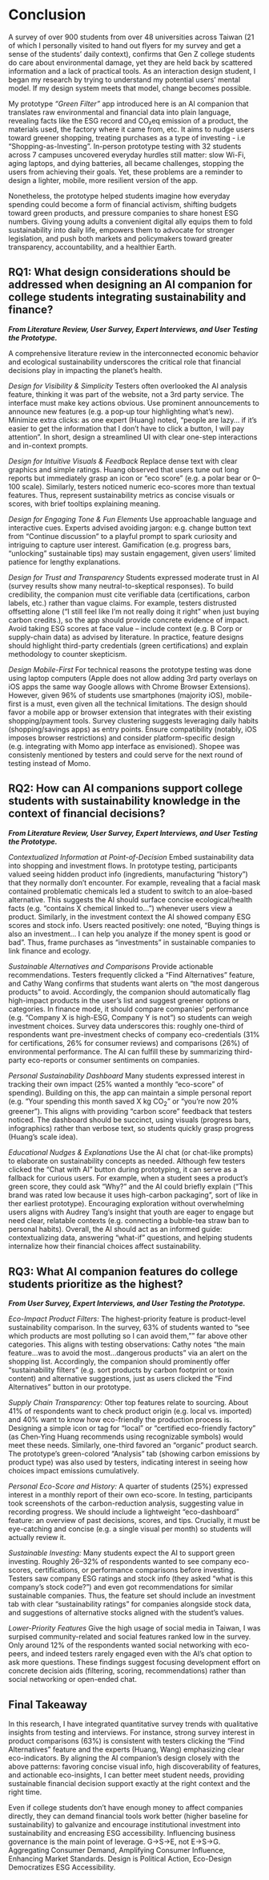 # Conclusion

A survey of over 900 students from over 48 universities across Taiwan (21 of which I personally visited to hand out flyers for my survey and get a sense of the students' daily context), confirms that Gen Z college students do care about environmental damage, yet they are held back by scattered information and a lack of practical tools. As an interaction design student, I began my research by trying to understand my potential users' mental model. If my design system meets that model, change becomes possible.

My prototype *"Green Filter"* app introduced here is an AI companion that translates raw environmental and financial data into plain language, revealing facts like the ESG record and CO₂eq emission of a product, the materials used, the factory where it came from, etc. It aims to nudge users toward greener shopping, treating purchases as a type of investing - i.e "Shopping-as-Investing". In-person prototype testing with 32 students across 7 campuses uncovered everyday hurdles still matter: slow Wi-Fi, aging laptops, and dying batteries, all became challenges, stopping the users from achieving their goals. Yet, these problems are a reminder to design a lighter, mobile, more resilient version of the app.

Nonetheless, the prototype helped students imagine how everyday spending could become a form of financial activism, shifting budgets toward green products, and pressure companies to share honest ESG numbers. Giving young adults a convenient digital ally equips them to fold sustainability into daily life, empowers them to advocate for stronger legislation, and push both markets and policymakers toward greater transparency, accountability, and a healthier Earth.

## RQ1: What design considerations should be addressed when designing an AI companion for college students integrating sustainability and finance?

***From Literature Review, User Survey, Expert Interviews, and User Testing the Prototype.***

A comprehensive literature review in the interconnected economic behavior and ecological sustainability underscores the critical role that financial decisions play in impacting the planet's health.

*Design for Visibility & Simplicity*
Testers often overlooked the AI analysis feature, thinking it was part of the website, not a 3rd party service. The interface must make key actions obvious. Use prominent announcements to announce new features (e.g. a pop‐up tour highlighting what's new). Minimize extra clicks: as one expert (Huang) noted, "people are lazy... if it’s easier to get the information that I don’t have to click a button, I will pay attention". In short, design a streamlined UI with clear one-step interactions and in-context prompts.

*Design for Intuitive Visuals & Feedback*
Replace dense text with clear graphics and simple ratings. Huang observed that users tune out long reports but immediately grasp an icon or "eco score" (e.g. a polar bear or 0–100 scale). Similarly, testers noticed numeric eco-scores  more than textual features. Thus, represent sustainability metrics as concise visuals or scores, with brief tooltips explaining meaning.

*Design for Engaging Tone & Fun Elements*
Use approachable language and interactive cues. Experts advised avoiding jargon: e.g. change button text from “Continue discussion” to a playful prompt to spark curiosity and intriguing to capture user interest. Gamification (e.g. progress bars, “unlocking” sustainable tips) may sustain engagement, given users’ limited patience for lengthy explanations.

*Design for Trust and Transparency*
Students expressed moderate trust in AI (survey results show many neutral-to-skeptical responses). To build credibility, the companion must cite verifiable data (certifications, carbon labels, etc.) rather than vague claims. For example, testers distrusted offsetting alone (“I still feel like I'm not really doing it right” when just buying carbon credits.), so the app should provide concrete evidence of impact. Avoid taking ESG scores at face value – include context (e.g. B Corp or supply-chain data) as advised by literature. In practice, feature designs should highlight third-party credentials (green certifications) and explain methodology to counter skepticism.

*Design Mobile-First*
For technical reasons the prototype testing was done using laptop computers (Apple does not allow adding 3rd party overlays on iOS apps the same way Google allows with Chrome Browser Extensions). However, given 96% of students use smartphones (majority iOS), mobile-first is a must, even given all the technical limitations. The design should favor a mobile app or browser extension that integrates with their existing shopping/payment tools. Survey clustering suggests leveraging daily habits (shopping/savings apps) as entry points. Ensure compatibility (notably, iOS imposes browser restrictions) and consider platform-specific design (e.g. integrating with Momo app interface as envisioned). Shopee was consistenly mentioned by testers and could serve for the next round of testing instead of Momo.

## RQ2: How can AI companions support college students with sustainability knowledge in the context of financial decisions?	

***From Literature Review, User Survey, Expert Interviews, and User Testing the Prototype.***

*Contextualized Information at Point-of-Decision*
Embed sustainability data into shopping and investment flows. In prototype testing, participants valued seeing hidden product info (ingredients, manufacturing “history”) that they normally don’t encounter. For example, revealing that a facial mask contained problematic chemicals led a student to switch to an aloe-based alternative. This suggests the AI should surface concise ecological/health facts (e.g. “contains X chemical linked to...”) whenever users view a product. Similarly, in the investment context the AI showed company ESG scores and stock info. Users reacted positively: one noted, “Buying things is also an investment… I can help you analyze if the money spent is good or bad”. Thus, frame purchases as “investments” in sustainable companies to link finance and ecology.

*Sustainable Alternatives and Comparisons*
Provide actionable recommendations. Testers frequently clicked a “Find Alternatives” feature, and Cathy Wang confirms that students want alerts on “the most dangerous products” to avoid. Accordingly, the companion should automatically flag high-impact products in the user’s list and suggest greener options or categories. In finance mode, it should compare companies’ performance (e.g. “Company X is high-ESG, Company Y is not”) so students can weigh investment choices. Survey data underscores this: roughly one-third of respondents want pre-investment checks of company eco-credentials (31% for certifications, 26% for consumer reviews) and comparisons (26%) of environmental performance. The AI can fulfill these by summarizing third-party eco-reports or consumer sentiments on companies.

*Personal Sustainability Dashboard*
Many students expressed interest in tracking their own impact (25% wanted a monthly “eco-score” of spending). Building on this, the app can maintain a simple personal report (e.g. “Your spending this month saved X kg CO~2~” or “you’re now 20% greener”). This aligns with providing “carbon score” feedback that testers noticed. The dashboard should be succinct, using visuals (progress bars, infographics) rather than verbose text, so students quickly grasp progress (Huang’s scale idea).

*Educational Nudges & Explanations*
Use the AI chat (or chat-like prompts) to elaborate on sustainability concepts as needed. Although few testers clicked the “Chat with AI” button during prototyping, it can serve as a fallback for curious users. For example, when a student sees a product’s green score, they could ask "Why?" and the AI could briefly explain ("This brand was rated low because it uses high-carbon packaging", sort of like in ther earliest prototype). Encouraging exploration without overwhelming users aligns with Audrey Tang’s insight that youth are eager to engage but need clear, relatable contexts (e.g. connecting a bubble-tea straw ban to personal habits). Overall, the AI should act as an informed guide: contextualizing data, answering "what-if" questions, and helping students internalize how their financial choices affect sustainability.

## RQ3: What AI companion features do college students prioritize as the highest?

***From User Survey, Expert Interviews, and User Testing the Prototype.***

*Eco-Impact Product Filters:*
The highest-priority feature is product-level sustainability comparison. In the survey, 63% of students wanted to "see which products are most polluting so I can avoid them,"" far above other categories. This aligns with testing observations: Cathy notes “the main feature…was to avoid the most…dangerous products” via an alert on the shopping list. Accordingly, the companion should prominently offer “sustainability filters” (e.g. sort products by carbon footprint or toxin content) and alternative suggestions, just as users clicked the “Find Alternatives” button in our prototype.

*Supply Chain Transparency:*
Other top features relate to sourcing. About 41% of respondents want to check product origin (e.g. local vs. imported) and 40% want to know how eco-friendly the production process is. Designing a simple icon or tag for “local” or “certified eco-friendly factory” (as Chen‑Ying Huang recommends using recognizable symbols) would meet these needs. Similarly, one-third favored an “organic” product search. The prototype’s green-colored “Analysis” tab (showing carbon emissions by product type) was also used by testers, indicating interest in seeing how choices impact emissions cumulatively.

*Personal Eco-Score and History:*
A quarter of students (25%) expressed interest in a monthly report of their own eco-score. In testing, participants took screenshots of the carbon-reduction analysis, suggesting value in recording progress. We should include a lightweight “eco-dashboard” feature: an overview of past decisions, scores, and tips. Crucially, it must be eye-catching and concise (e.g. a single visual per month) so students will actually review it.

*Sustainable Investing:*
Many students expect the AI to support green investing. Roughly 26–32% of respondents wanted to see company eco-scores, certifications, or performance comparisons before investing. Testers saw company ESG ratings and stock info (they asked “what is this company’s stock code?”) and even got recommendations for similar sustainable companies. Thus, the feature set should include an investment tab with clear “sustainability ratings” for companies alongside stock data, and suggestions of alternative stocks aligned with the student’s values.

*Lower-Priority Features*
Give the high usage of social media in Taiwan, I was surpised community-related and social features ranked low in the survey. Only around 12% of the respondents wanted social networking with eco-peers, and indeed testers rarely engaged even with the AI’s chat option to ask more questions. These findings suggest focusing development effort on concrete decision aids (filtering, scoring, recommendations) rather than social networking or open-ended chat.

## Final Takeaway

In this research, I have integrated quantitative survey trends with qualitative insights from testing and interviews. For instance, strong survey interest in product comparisons (63%) is consistent with testers clicking the "Find Alternatives" feature and the experts (Huang, Wang) emphasizing clear eco-indicators. By aligning the AI companion’s design closely with the above patterns: favoring concise visual info, high discoverability of features, and actionable eco-insights, I can better meet student needs, providing sustainable financial decision support exactly at the right context and the right time.

Even if college students don't have enough money to affect companies directly, they can demand financial tools work better (higher baseline for sustainability) to galvanize and encourage institutional investment into sustainability and encreasing ESG accessibility. Influencing business governance is the main point of leverage. G-\>S-\>E, not E-\>S-\>G. Aggregating Consumer Demand, Amplifying Consumer Influence, Enhancing Market Standards. Design is Political Action, Eco-Design Democratizes ESG Accessibility.